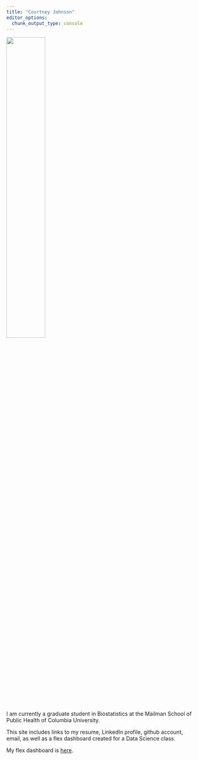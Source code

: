 ```yaml
---
title: "Courtney Johnson"
editor_options:
  chunk_output_type: console
---
```


<img src = "images/headshot.png" style = "width:45%">

I am currently a graduate student in Biostatistics at the Mailman School of Public Health of Columbia University.

This site includes links to my resume, LinkedIn profile, github account, email, as well as a flex dashboard created for a Data Science class.

My flex dashboard is [here](code.html).